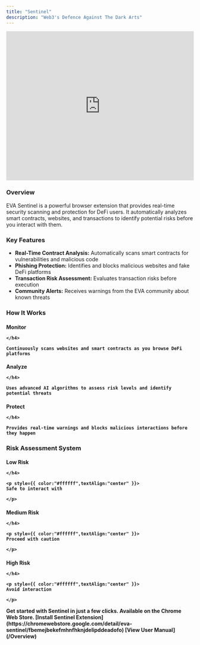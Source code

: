 ```yaml
---
title: "Sentinel"
description: "Web3's Defence Against The Dark Arts"
---
```


<div style={{ margin: "2rem 0", borderRadius: "12px", overflow: "hidden" }}>
  <iframe
    width="100%"
    height="400"
    src="https://www.youtube.com/embed/kmOMOatR2Q4"
    title="EVA AI Video"
    frameBorder="0"
    allow="accelerometer; autoplay; clipboard-write; encrypted-media; gyroscope; picture-in-picture"
    allowFullScreen
  ></iframe>
</div>


<h3 style={{ color:"#ffffff" }}>
Overview

</h3>

EVA Sentinel is a powerful browser extension that provides real-time security scanning and protection for DeFi users. It automatically analyzes smart contracts, websites, and transactions to identify potential risks before you interact with them.

<h3 style={{ color:"#ffffff" }}>
Key Features

</h3>

- **Real-Time Contract Analysis:** Automatically scans smart contracts for vulnerabilities and malicious code
- **Phishing Protection:** Identifies and blocks malicious websites and fake DeFi platforms
- **Transaction Risk Assessment:** Evaluates transaction risks before execution
- **Community Alerts:** Receives warnings from the EVA community about known threats

<h3 style={{ color:"#ffffff" }}>
How It Works

</h3>

<Columns cols={2}>
  <Card>
    <h4 style={{ color:"#f7941d" }}>
    Monitor

    </h4>

    Continuously scans websites and smart contracts as you browse DeFi platforms
  </Card>
  <Card>
    <h4 style={{ color:"#f7941d" }}>
    Analyze

    </h4>

    Uses advanced AI algorithms to assess risk levels and identify potential threats
  </Card>
  <Card>
    <h4 style={{ color:"#f7941d" }}>
    Protect

    </h4>

    Provides real-time warnings and blocks malicious interactions before they happen
  </Card>
</Columns>

<h3 style={{ color:"#ffffff" }}>
Risk Assessment System

</h3>

<Columns cols={2}>
  <Card>
    <h4 style={{ color:"#008000",textAlign:"center" }}>
    Low Risk

    </h4>

    <p style={{ color:"#ffffff",textAlign:"center" }}>
    Safe to interact with

    </p>
  </Card>
  <Card>
    <h4 style={{ color:"#ffa70b",textAlign:"center" }}>
    Medium Risk

    </h4>

    <p style={{ color:"#ffffff",textAlign:"center" }}>
    Proceed with caution

    </p>
  </Card>
  <Card>
    <h4 style={{ color:"#ff0000",textAlign:"center" }}>
    High Risk

    </h4>

    <p style={{ color:"#ffffff",textAlign:"center" }}>
    Avoid interaction

    </p>
  </Card>
</Columns>

<Card title="Installation">
  Get started with Sentinel in just a few clicks. Available on the Chrome Web Store.

  <Columns cols={2}>
    <Note>
      [Install Sentinel Extension](https://chromewebstore.google.com/detail/eva-sentinel/fbemejbekefmhnfhknjdelipddeadofo)
    </Note>
    <Tip>
      [View User Manual](/Overview)
    </Tip>
  </Columns>
</Card>
